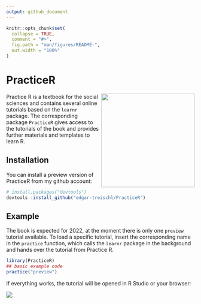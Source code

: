 ```yaml
---
output: github_document
---
```


<!-- README.md is generated from README.Rmd. Please edit that file -->

```r
knitr::opts_chunk$set(
  collapse = TRUE,
  comment = "#>",
  fig.path = "man/figures/README-",
  out.width = "100%"
)
```

# PracticeR

<!-- badges: start -->

<img src="man/figures/sticker.png" align="right" width="250/"/>

<!-- badges: end -->

Practice R is a textbook for the social sciences and contains several online tutorials based on the `learnr` package. The corresponding package `PracticeR` gives access to the tutorials of the book and provides further materials and templates to learn R.

## Installation

You can install a preview version of PracticeR from my github account:

``` r
# install.packages("devtools")
devtools::install_github("edgar-treischl/PracticeR")
```

## Example

The book is expected for 2022, at the moment there is only one `preview` tutorial available. To load a specific tutorial, insert the corresponding name in the `practice` function, which calls the `learnr` package in the background and hands over the tutorial from Practice R.

```r
library(PracticeR)
## basic example code
practice("preview")
```

If everything works, the tutorial will be opened in R Studio or your browser:

![](man/figures/preview.png)
